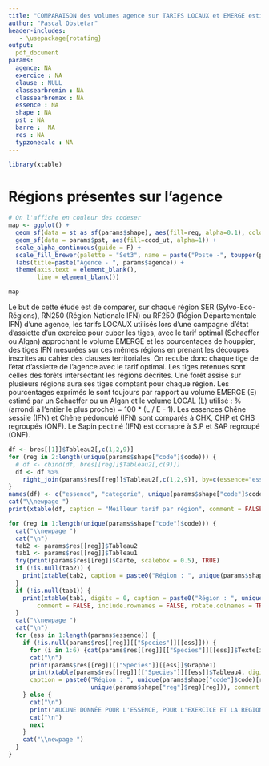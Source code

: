 ```yaml
---
title: "COMPARAISON des volumes agence sur TARIFS LOCAUX et EMERGE estimé SR"
author: "Pascal Obstetar"
header-includes:
   - \usepackage{rotating}
output:
  pdf_document
params:
  agence: NA
  exercice : NA
  clause : NULL
  classearbremin : NA
  classearbremax : NA
  essence : NA
  shape : NA
  pst : NA
  barre :  NA
  res : NA
  typzonecalc : NA
---
```


```r
library(xtable)
```


# Régions présentes sur l'agence
  
```r
# On l'affiche en couleur des codeser
map <- ggplot() +
  geom_sf(data = st_as_sf(params$shape), aes(fill=reg, alpha=0.1), color = "white") +
  geom_sf(data = params$pst, aes(fill=ccod_ut, alpha=1)) +
  scale_alpha_continuous(guide = F) +
  scale_fill_brewer(palette = "Set3", name = paste("Poste -", toupper(params$typzonecalc))) +
  labs(title=paste("Agence - ", params$agence)) +
  theme(axis.text = element_blank(),
        line = element_blank())

map
```

Le but de cette étude est de comparer, sur chaque région SER (Sylvo-Eco-Régions), RN250 (Région Nationale IFN) ou RF250 (Région Départementale IFN) d'une agence, les tarifs LOCAUX utilisés lors d'une campagne d'état d'assiette d'un exercice pour cuber les tiges, avec le tarif optimal (Schaeffer ou Algan) approchant le volume EMERGE et les pourcentages de houppier, des tiges IFN mesurées sur ces mêmes régions en prenant les découpes inscrites au cahier des clauses territoriales. On recube donc chaque tige de l'état d'assiette de l'agence avec le tarif optimal. Les tiges retenues sont celles des forêts intersectant les régions décrites. Une forêt assise sur plusieurs régions aura ses tiges comptant pour chaque région.
Les pourcentages exprimés le sont toujours par rapport au volume EMERGE (E) estimé par un Schaeffer ou un Algan et le volume LOCAL (L) utilisé : % (arrondi à l'entier le plus proche) = 100 * (L / E - 1).
Les essences Chêne sessile (IFN) et Chêne pédonculé (IFN) sont comparés à CHX, CHP et CHS regroupés (ONF). Le Sapin pectiné (IFN) est comapré à S.P et SAP regroupé (ONF).

```r
df <- bres[[1]]$Tableau2[,c(1,2,9)]
for (reg in 2:length(unique(params$shape["code"]$code))) {
  # df <- cbind(df, bres[[reg]]$Tableau2[,c(9)])
  df <- df %>%
    right_join(params$res[[reg]]$Tableau2[,c(1,2,9)], by=c(essence="essence", categorie="categorie"))
}
names(df) <- c("essence", "categorie", unique(params$shape["code"]$code))
cat("\\newpage ")
print(xtable(df, caption = "Meilleur tarif par région", comment = FALSE, scalebox = 1, include.rownames = FALSE))
```


```r
for (reg in 1:length(unique(params$shape["code"]$code))) {
  cat("\\newpage ")
  cat("\n")
  tab2 <- params$res[[reg]]$Tableau2
  tab1 <- params$res[[reg]]$Tableau1
  try(print(params$res[[reg]]$Carte, scalebox = 0.5), TRUE)
  if (!is.null(tab2)) {
    print(xtable(tab2, caption = paste0("Région : ", unique(params$shape["code"]$code)[reg], "-", unique(params$shape["reg"]$reg)[reg])), comment = FALSE)
  }
  if (!is.null(tab1)) {
    print(xtable(tab1, digits = 0, caption = paste0("Région : ", unique(params$shape["code"]$code)[reg], "-", unique(params$shape["reg"]$reg)[reg])),
        comment = FALSE, include.rownames = FALSE, rotate.colnames = TRUE, scalebox = 0.7)
  }
  cat("\\newpage ")
  cat("\n")
  for (ess in 1:length(params$essence)) {
    if (!is.null(params$res[[reg]][["Species"]][[ess]])) {
      for (i in 1:6) {cat(params$res[[reg]][["Species"]][[ess]]$Texte[i], "\n")}
      cat("\n")
      print(params$res[[reg]][["Species"]][[ess]]$Graphe1)
      print(xtable(params$res[[reg]][["Species"]][[ess]]$Tableau4, digits=0,
      caption = paste0("Région : ", unique(params$shape["code"]$code)[reg], "-",
                       unique(params$shape["reg"]$reg)[reg])), comment = FALSE, scalebox = 0.8, include.rownames = FALSE)
    } else {
      cat("\n")
      print("AUCUNE DONNÉE POUR L'ESSENCE, POUR L'EXERCICE ET LA REGION CONSIDÉRÉE.")
      cat("\n")
      next
    }
    cat("\\newpage ")
  }
}
```

